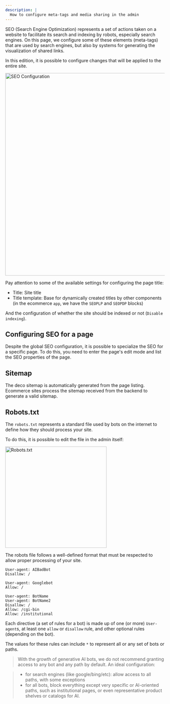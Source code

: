 ```yaml
---
description: |
  How to configure meta-tags and media sharing in the admin
---
```


SEO (Search Engine Optimization) represents a set of actions taken on a website
to facilitate its search and indexing by robots, especially search engines. On
this page, we configure some of these elements (meta-tags) that are used by
search engines, but also by systems for generating the visualization of shared
links.

In this edition, it is possible to configure changes that will be applied to the
entire site.

<Frame><img width="640" alt="SEO Configuration" src="https://deco.cx/docs/cms-capabilities/seo/seo1.png"/></Frame>

Pay attention to some of the available settings for configuring the page title:

- Title: Site title
- Title template: Base for dynamically created titles by other components (in
  the ecommerce `app`, we have the `SEOPLP` and `SEOPDP` blocks)

And the configuration of whether the site should be indexed or not
(`Disable indexing`).

## Configuring SEO for a page

Despite the global SEO configuration, it is possible to specialize the SEO for a
specific page. To do this, you need to enter the page's edit mode and list the
SEO properties of the page.

## Sitemap

The deco sitemap is automatically generated from the page listing. Ecommerce
sites process the sitemap received from the backend to generate a valid sitemap.

## Robots.txt

The `robots.txt` represents a standard file used by bots on the internet to
define how they should process your site.

To do this, it is possible to edit the file in the admin itself:

<Frame><img width="320" alt="Robots.txt" src="https://deco.cx/docs/cms-capabilities/seo/seo2.png"/></Frame>

The robots file follows a well-defined format that must be respected to allow
proper processing of your site.

```
User-agent: AIBadBot
Disallow: /

User-agent: Googlebot
Allow: /

User-agent: BotName
User-agent: BotName2
Disallow: /
Allow: /cgi-bin
Allow: /institutional
```

Each directive (a set of rules for a bot) is made up of one (or more)
`User-agent`s, at least one `allow` or `disallow` rule, and other optional rules
(depending on the bot).

The values for these rules can include `*` to represent all or any set of bots
or paths.

> With the growth of generative AI bots, we do not recommend granting access to
> any bot and any path by default. An ideal configuration:

> - for search engines (like google/bing/etc): allow access to all paths, with
>   some exceptions
> - for all bots, block everything except very specific or AI-oriented paths,
>   such as institutional pages, or even representative product shelves or
>   catalogs for AI.
